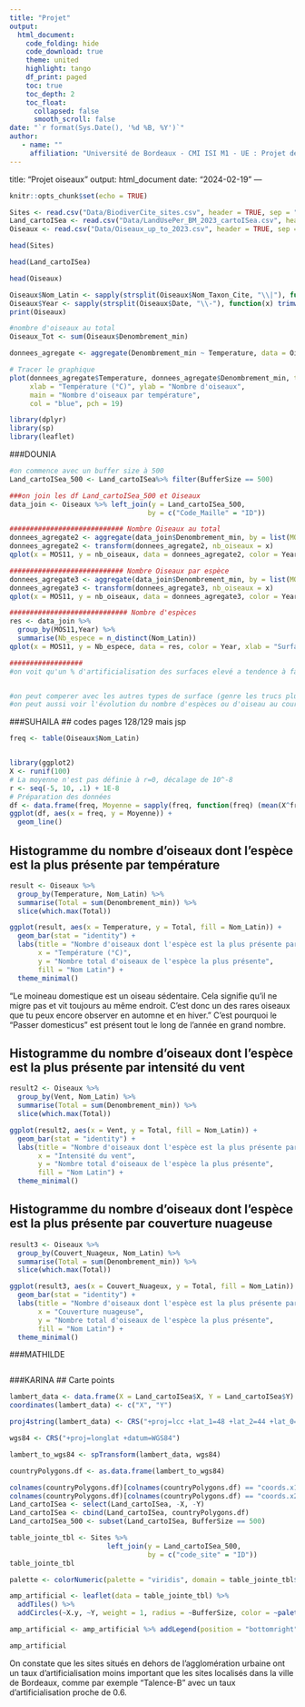 ```yaml
---
title: "Projet"
output: 
  html_document:
    code_folding: hide
    code_download: true
    theme: united
    highlight: tango
    df_print: paged
    toc: true
    toc_depth: 2
    toc_float:
      collapsed: false
      smooth_scroll: false
date: "`r format(Sys.Date(), '%d %B, %Y')`"
author:
   - name: ""
     affiliation: "Université de Bordeaux - CMI ISI M1 - UE : Projet de statistique pour données environnementales 2024"
---
```

title: "Projet oiseaux"
output: html_document
date: "2024-02-19"
---

```r
knitr::opts_chunk$set(echo = TRUE)
```

```r
Sites <- read.csv("Data/BiodiverCite_sites.csv", header = TRUE, sep = ";")
Land_cartoISea <- read.csv("Data/LandUsePer_BM_2023_cartoISea.csv", header = TRUE)
Oiseaux <- read.csv("Data/Oiseaux_up_to_2023.csv", header = TRUE, sep = "\t")
```

```r
head(Sites)
```

```r
head(Land_cartoISea)
```

```r
head(Oiseaux)
```

```r
Oiseaux$Nom_Latin <- sapply(strsplit(Oiseaux$Nom_Taxon_Cite, "\\|"), function(x) trimws(x[1]))
Oiseaux$Year <- sapply(strsplit(Oiseaux$Date, "\\-"), function(x) trimws(x[1]))
print(Oiseaux)
```

```r
#nombre d'oiseaux au total
Oiseaux_Tot <- sum(Oiseaux$Denombrement_min)
```

```r
donnees_agregate <- aggregate(Denombrement_min ~ Temperature, data = Oiseaux, FUN = sum)

# Tracer le graphique
plot(donnees_agregate$Temperature, donnees_agregate$Denombrement_min, type = "b", 
     xlab = "Température (°C)", ylab = "Nombre d'oiseaux",
     main = "Nombre d'oiseaux par température",
     col = "blue", pch = 19)

```


```r
library(dplyr)
library(sp)
library(leaflet)
```

###DOUNIA
```r
#on commence avec un buffer size à 500
Land_cartoISea_500 <- Land_cartoISea%>% filter(BufferSize == 500)

###on join les df Land_cartoISea_500 et Oiseaux 
data_join <- Oiseaux %>% left_join(y = Land_cartoISea_500, 
                                  by = c("Code_Maille" = "ID"))

############################ Nombre Oiseaux au total
donnees_agregate2 <- aggregate(data_join$Denombrement_min, by = list(MOS11 = data_join$MOS11,Year = data_join$Year), FUN = sum)
donnees_agregate2 <- transform(donnees_agregate2, nb_oiseaux = x)
qplot(x = MOS11, y = nb_oiseaux, data = donnees_agregate2, color = Year, xlab = "Surfaces artificialisées en % (MOS11)", ylab = "Nombre d'oiseaux", main = "Nombre d'oiseaux en fonction du pourcentage d'artificialisation") + geom_smooth(method = "auto", se = TRUE, color = "black") 

############################ Nombre Oiseaux par espèce
donnees_agregate3 <- aggregate(data_join$Denombrement_min, by = list(MOS11 = data_join$MOS11,Year = data_join$Year, Nom_Latin = data_join$Nom_Latin), FUN = sum)
donnees_agregate3 <- transform(donnees_agregate3, nb_oiseaux = x)
qplot(x = MOS11, y = nb_oiseaux, data = donnees_agregate3, color = Year, xlab = "Surfaces artificialisées en % (MOS11)", ylab = "Nombre d'oiseaux", main = "Nombre d'oiseaux par espèces en fonction du pourcentage d'artificialisation") + geom_smooth(method = "auto", se = TRUE, color = "black") 

############################# Nombre d'espèces 
res <- data_join %>%
  group_by(MOS11,Year) %>%
  summarise(Nb_espece = n_distinct(Nom_Latin))
qplot(x = MOS11, y = Nb_espece, data = res, color = Year, xlab = "Surfaces artificialisées en % (MOS11)", ylab = "Nombre d'espèces", main = "Nombre d'espèces différentes en fonction du pourcentage d'artificialisation") + geom_smooth(method = "auto", se = TRUE, color = "black") 

##################
#on voit qu'un % d'artificialisation des surfaces elevé a tendence à faire diminuer la diversité des espèces mais pas le nombre d'oiseaux au total ou par espèce


#on peut comperer avec les autres types de surface (genre les trucs plus nature) ? 
#on peut aussi voir l'évolution du nombre d'espèces ou d'oiseau au cours des années 
```


###SUHAILA
## codes pages 128/129 mais jsp
```r
freq <- table(Oiseaux$Nom_Latin)


library(ggplot2)
X <- runif(100)
# La moyenne n'est pas définie à r=0, décalage de 10^-8
r <- seq(-5, 10, .1) + 1E-8
# Préparation des données
df <- data.frame(freq, Moyenne = sapply(freq, function(freq) (mean(X^freq))^(1/freq))) 
ggplot(df, aes(x = freq, y = Moyenne)) +
  geom_line()
```

## Histogramme du nombre d'oiseaux dont l'espèce est la plus présente par température
```r
result <- Oiseaux %>%
  group_by(Temperature, Nom_Latin) %>%
  summarise(Total = sum(Denombrement_min)) %>%
  slice(which.max(Total)) 

ggplot(result, aes(x = Temperature, y = Total, fill = Nom_Latin)) +
  geom_bar(stat = "identity") +
  labs(title = "Nombre d'oiseaux dont l'espèce est la plus présente par température",
       x = "Température (°C)",
       y = "Nombre total d'oiseaux de l'espèce la plus présente",
       fill = "Nom Latin") +
  theme_minimal()
```
"Le moineau domestique est un oiseau sédentaire. Cela signifie qu'il ne migre pas et vit toujours au même endroit. C'est donc un des rares oiseaux que tu peux encore observer en automne et en hiver."
C'est pourquoi le "Passer domesticus" est présent tout le long de l'année en grand nombre.

## Histogramme du nombre d'oiseaux dont l'espèce est la plus présente par intensité du vent
```r
result2 <- Oiseaux %>%
  group_by(Vent, Nom_Latin) %>%
  summarise(Total = sum(Denombrement_min)) %>%
  slice(which.max(Total)) 

ggplot(result2, aes(x = Vent, y = Total, fill = Nom_Latin)) +
  geom_bar(stat = "identity") +
  labs(title = "Nombre d'oiseaux dont l'espèce est la plus présente par intensité du vent",
       x = "Intensité du vent",
       y = "Nombre total d'oiseaux de l'espèce la plus présente",
       fill = "Nom Latin") +
  theme_minimal()
```

## Histogramme du nombre d'oiseaux dont l'espèce est la plus présente par couverture nuageuse
```r
result3 <- Oiseaux %>%
  group_by(Couvert_Nuageux, Nom_Latin) %>%
  summarise(Total = sum(Denombrement_min)) %>%
  slice(which.max(Total)) 

ggplot(result3, aes(x = Couvert_Nuageux, y = Total, fill = Nom_Latin)) +
  geom_bar(stat = "identity") +
  labs(title = "Nombre d'oiseaux dont l'espèce est la plus présente par couverture nuageuse",
       x = "Couverture nuageuse",
       y = "Nombre total d'oiseaux de l'espèce la plus présente",
       fill = "Nom Latin") +
  theme_minimal()
```

###MATHILDE
```r


```

###KARINA
## Carte points 
```r
lambert_data <- data.frame(X = Land_cartoISea$X, Y = Land_cartoISea$Y)
coordinates(lambert_data) <- c("X", "Y")

proj4string(lambert_data) <- CRS("+proj=lcc +lat_1=48 +lat_2=44 +lat_0=46.5 +lon_0=3 +x_0=700000 +y_0=6600000 +ellps=GRS80 +units=m +no_defs")

wgs84 <- CRS("+proj=longlat +datum=WGS84")

lambert_to_wgs84 <- spTransform(lambert_data, wgs84)

countryPolygons.df <- as.data.frame(lambert_to_wgs84)
```

```r
colnames(countryPolygons.df)[colnames(countryPolygons.df) == "coords.x1"] <- "X"
colnames(countryPolygons.df)[colnames(countryPolygons.df) == "coords.x2"] <- "Y"
Land_cartoISea <- select(Land_cartoISea, -X, -Y)
Land_cartoISea <- cbind(Land_cartoISea, countryPolygons.df)
Land_cartoISea_500 <- subset(Land_cartoISea, BufferSize == 500)
```

```r
table_jointe_tbl <- Sites %>% 
                        left_join(y = Land_cartoISea_500, 
                                  by = c("code_site" = "ID"))
table_jointe_tbl
```

```r
palette <- colorNumeric(palette = "viridis", domain = table_jointe_tbl$MOS11)

amp_artificial <- leaflet(data = table_jointe_tbl) %>% 
  addTiles() %>%
  addCircles(~X.y, ~Y, weight = 1, radius = ~BufferSize, color = ~palette(MOS11), opacity = 1, fillOpacity = 0.5, popup = ~name_site)

amp_artificial <- amp_artificial %>% addLegend(position = "bottomright", pal = palette, values = ~MOS11, title = "MOS11", opacity = 1)

amp_artificial
```
On constate que les sites situés en dehors de l'agglomération urbaine ont un taux d'artificialisation moins important que les sites localisés dans la ville de Bordeaux, comme par exemple "Talence-B" avec un taux d'artificialisation proche de 0.6.